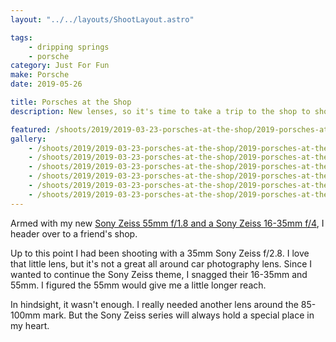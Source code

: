 ```yaml
---
layout: "../../layouts/ShootLayout.astro"

tags:
    - dripping springs
    - porsche
category: Just For Fun
make: Porsche
date: 2019-05-26

title: Porsches at the Shop
description: New lenses, so it's time to take a trip to the shop to shoot some cars.

featured: /shoots/2019/2019-03-23-porsches-at-the-shop/2019-porsches-at-the-shop_004.jpg
gallery:
    - /shoots/2019/2019-03-23-porsches-at-the-shop/2019-porsches-at-the-shop_001.jpg
    - /shoots/2019/2019-03-23-porsches-at-the-shop/2019-porsches-at-the-shop_002.jpg
    - /shoots/2019/2019-03-23-porsches-at-the-shop/2019-porsches-at-the-shop_003.jpg
    - /shoots/2019/2019-03-23-porsches-at-the-shop/2019-porsches-at-the-shop_004.jpg
    - /shoots/2019/2019-03-23-porsches-at-the-shop/2019-porsches-at-the-shop_005.jpg
    - /shoots/2019/2019-03-23-porsches-at-the-shop/2019-porsches-at-the-shop_006.jpg
---
```


Armed with my new [Sony Zeiss 55mm f/1.8 and a Sony Zeiss 16-35mm f/4](/blog/car-photography-update), I header over to a friend's shop.

Up to this point I had been shooting with a 35mm Sony Zeiss f/2.8. I love that little lens, but it's not a great all around car photography lens. Since I wanted to continue the Sony Zeiss theme, I snagged their 16-35mm and 55mm. I figured the 55mm would give me a little longer reach.

In hindsight, it wasn't enough. I really needed another lens around the 85-100mm mark. But the Sony Zeiss series will always hold a special place in my heart.
